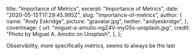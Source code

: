 
  title: "Importance of Metrics",
  excerpt: "Importance of Metrics",
  date: "2020-05-15T17:29:45.995Z",
  slug: "importance-of-metrics",
  author: {
    name: "Andy Eskridge",
    picture: "gravatar.jpg",
    twitter: "andyeskridge",
  },
  coverImage: {
    url: "miguel-a-amutio-ngZ4V-myG5s-unsplash.jpg",
    credit: "Photo by Miguel A. Amutio on Unsplash",
  },
};


Observibility, more specifically metrics, seems to always be the last
